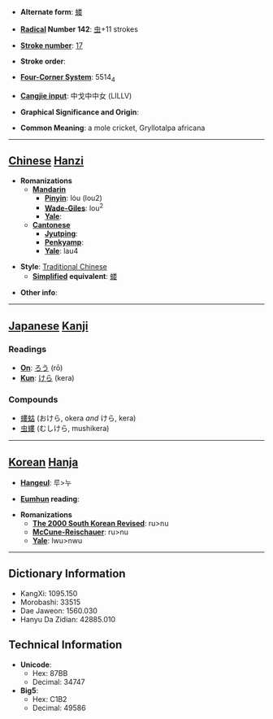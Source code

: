 * '''Alternate form''': [[蝼]]

* '''[[Wiktionary:Chinese radical index| Radical]] Number 142''': [[Wiktionary:Chinese radical index 虫|虫]]+11 strokes

* '''[[Wiktionary:Chinese total strokes index|Stroke number]]''': [[Wiktionary:Chinese total strokes index 17|17]]

* '''Stroke order''': 

* '''[[Wiktionary:Chinese four corner index|Four-Corner System]]''': 5514<sub>4</sub>

* '''[[Wiktionary:Chinese Cangjie index|Cangjie input]]''': 中戈中中女 (LILLV)

* '''Graphical Significance and Origin''': 

* '''Common Meaning''': a mole cricket, Gryllotalpa africana

----

== [[Chinese]] [[Hanzi]] ==

* '''Romanizations'''
** '''[[Mandarin]]'''
*** '''[[Pinyin]]''': lóu (lou2)
*** '''[[Wade-Giles]]''': lou<sup>2</sup>
*** '''[[Yale]]''': 
** '''[[Cantonese]]'''
*** '''[[Jyutping]]''':
*** '''[[Penkyamp]]''': 
*** '''[[Yale]]''': lau4

* '''Style''': [[Traditional Chinese]] 
** '''[[Simplified Chinese|Simplified]] equivalent''': [[蝼]]

* '''Other info''': 

----

== [[Japanese]] [[Kanji]] ==

===Readings===
* '''[[On]]''': [[ろう]] (rō)
* '''[[Kun]]''': [[けら]] (kera)
===Compounds===
*[[螻蛄]] (おけら, okera ''and'' けら, kera)
*[[虫螻]] (むしけら, mushikera)
----

== [[Korean]] [[Hanja]] ==

* '''[[Hangeul]]''': 루>누

* '''[[Eumhun]] reading''': 

* '''Romanizations'''
** '''[[The 2000 South Korean Revised Romanization|The 2000 South Korean Revised]]''': ru>nu
** '''[[McCune-Reischauer]]''': ru>nu
** '''[[Yale]]''': lwu>nwu

----

== Dictionary Information ==

* KangXi: 1095.150
* Morobashi: 33515
* Dae Jaweon: 1560.030
* Hanyu Da Zidian: 42885.010

== Technical Information ==

* '''Unicode''':
** Hex: 87BB
** Decimal: 34747
* '''Big5''':
** Hex: C1B2
** Decimal: 49586